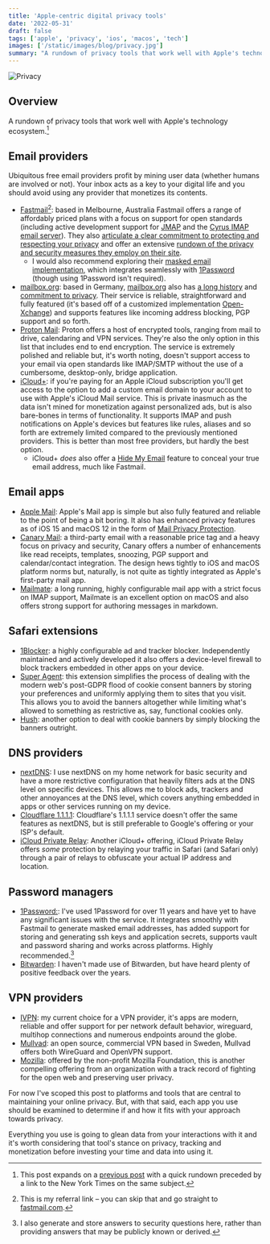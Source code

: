 ```yaml
---
title: 'Apple-centric digital privacy tools'
date: '2022-05-31'
draft: false
tags: ['apple', 'privacy', 'ios', 'macos', 'tech']
images: ['/static/images/blog/privacy.jpg']
summary: "A rundown of privacy tools that work well with Apple's technology ecosystem."
---
```


![Privacy](/static/images/blog/privacy.jpg)

## Overview

A rundown of privacy tools that work well with Apple's technology ecosystem.[^1]

<TOCInline toc={props.toc} exclude="Overview" toHeading={2} />

## Email providers

Ubiquitous free email providers profit by mining user data (whether humans are involved or not). Your inbox acts as a key to your digital life and you should avoid using any provider that monetizes its contents.

-   [Fastmail](https://ref.fm/u28147925)[^2]: based in Melbourne, Australia Fastmail offers a range of affordably priced plans with a focus on support for open standards (including active development support for [JMAP](https://jmap.io) and the [Cyrus IMAP email server](https://fastmail.blog/open-technologies/why-we-contribute/)). They also [articulate a clear commitment to protecting and respecting your privacy](https://www.fastmail.com/values/) and offer an extensive [rundown of the privacy and security measures they employ on their site](https://www.fastmail.com/privacy-and-security/).
    -   I would also recommend exploring their [masked email implementation](https://www.fastmail.help/hc/en-us/articles/4406536368911-Masked-Email), which integrates seamlessly with [1Password](https://1password.com) (though using 1Password isn't required).
-   [mailbox.org](https://mailbox.org): based in Germany, [mailbox.org](http://mailbox.org) also has [a long history](https://mailbox.org/en/company#our-history) and [commitment to privacy](https://mailbox.org/en/company#our-mission). Their service is reliable, straightforward and fully featured (it's based off of a customized implementation [Open-Xchange](https://www.open-xchange.com)) and supports features like incoming address blocking, PGP support and so forth.
-   [Proton Mail](http://protonmail.com): Proton offers a host of encrypted tools, ranging from mail to drive, calendaring and VPN services. They're also the only option in this list that includes end to end encryption. The service is extremely polished and reliable but, it's worth noting, doesn't support access to your email via open standards like IMAP/SMTP without the use of a cumbersome, desktop-only, bridge application.
-   [iCloud+](https://support.apple.com/guide/icloud/icloud-overview-mmfc854d9604/icloud): if you're paying for an Apple iCloud subscription you'll get access to the option to add a custom email domain to your account to use with Apple's iCloud Mail service. This is private inasmuch as the data isn't mined for monetization against personalized ads, but is also bare-bones in terms of functionality. It supports IMAP and push notifications on Apple's devices but features like rules, aliases and so forth are extremely limited compared to the previously mentioned providers. This is better than most free providers, but hardly the best option.
    -   iCloud+ _does_ also offer a [Hide My Email](https://support.apple.com/guide/icloud/what-you-can-do-with-icloud-and-hide-my-email-mme38e1602db/1.0/icloud/1.0) feature to conceal your true email address, much like Fastmail.

## Email apps

-   [Apple Mail](https://support.apple.com/mail): Apple's Mail app is simple but also fully featured and reliable to the point of being a bit boring. It also has enhanced privacy features as of iOS 15 and macOS 12 in the form of [Mail Privacy Protection](https://support.apple.com/guide/iphone/use-mail-privacy-protection-iphf084865c7/ios).
-   [Canary Mail](https://canarymail.io/): a third-party email with a reasonable price tag and a heavy focus on privacy and security, Canary offers a number of enhancements like read receipts, templates, snoozing, PGP support and calendar/contact integration. The design hews tightly to iOS and macOS platform norms but, naturally, is not quite as tightly integrated as Apple's first-party mail app.
-   [Mailmate](https://freron.com/): a long running, highly configurable mail app with a strict focus on IMAP support, Mailmate is an excellent option on macOS and also offers strong support for authoring messages in markdown.

## Safari extensions

-   [1Blocker](https://1blocker.com): a highly configurable ad and tracker blocker. Independently maintained and actively developed it also offers a device-level firewall to block trackers embedded in other apps on your device.
-   [Super Agent](https://www.super-agent.com): this extension simplifies the process of dealing with the modern web's post-GDPR flood of cookie consent banners by storing your preferences and uniformly applying them to sites that you visit. This allows you to avoid the banners altogether while limiting what's allowed to something as restrictive as, say, functional cookies only.
-   [Hush](https://oblador.github.io/hush/): another option to deal with cookie banners by simply blocking the banners outright.

## DNS providers

-   [nextDNS](https://nextdns.io/?from=m56mt3z6): I use nextDNS on my home network for basic security and have a more restrictive configuration that heavily filters ads at the DNS level on specific devices. This allows me to block ads, trackers and other annoyances at the DNS level, which covers anything embedded in apps or other services running on my device.
-   [Cloudflare 1.1.1.1](https://www.cloudflare.com/learning/dns/what-is-1.1.1.1): Cloudflare's 1.1.1.1 service doesn't offer the same features as nextDNS, but is still preferable to Google's offering or your ISP's default.
-   [iCloud Private Relay](https://support.apple.com/en-us/HT212614): Another iCloud+ offering, iCloud Private Relay offers _some_ protection by relaying your traffic in Safari (and Safari only) through a pair of relays to obfuscate your actual IP address and location.

## Password managers

-   [1Password:](https://1password.com): I've used 1Password for over 11 years and have yet to have any significant issues with the service. It integrates smoothly with Fastmail to generate masked email addresses, has added support for storing and generating ssh keys and application secrets, supports vault and password sharing and works across platforms. Highly recommended.[^3]
-   [Bitwarden](https://bitwarden.com): I haven't made use of Bitwarden, but have heard plenty of positive feedback over the years.

## VPN providers

-   [IVPN](https://www.ivpn.net/): my current choice for a VPN provider, it's apps are modern, reliable and offer support for per network default behavior, wireguard, multihop connections and numerous endpoints around the globe.
-   [Mullvad](https://mullvad.net/en/): an open source, commercial VPN based in Sweden, Mullvad offers both WireGuard and OpenVPN support.
-   [Mozilla](https://www.mozilla.org/en-US/products/vpn/): offered by the non-profit Mozilla Foundation, this is another compelling offering from an organization with a track record of fighting for the open web and preserving user privacy.

For now I've scoped this post to platforms and tools that are central to maintaining your online privacy. But, with that said, each app you use should be examined to determine if and how it fits with your approach towards privacy.

Everything you use is going to glean data from your interactions with it and it's worth considering that tool's stance on privacy, tracking and monetization before investing your time and data into using it.

[^1]: This post expands on a [previous post](https://coryd.dev/blog/digital-privacy-tools) with a quick rundown preceded by a link to the New York Times on the same subject.
[^2]: This is my referral link – you can skip that and go straight to [fastmail.com](https://fastmail.com).
[^3]: I also generate and store answers to security questions here, rather than providing answers that may be publicly known or derived.
